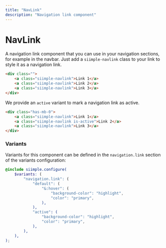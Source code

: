 ```yaml
---
title: "NavLink"
description: "Navigation link component"
--- 
```


# NavLink

A navigation link component that you can use in your navigation sections, for example in the navbar. Just add a `siimple-navlink` class to your link to style it as a navigation link.

```html live=true
<div class="">
    <a class="siimple-navlink">Link 1</a>
    <a class="siimple-navlink">Link 2</a>
    <a class="siimple-navlink">Link 3</a>
</div>
```

We provide an `active` variant to mark a navigation link as active.

```html live=true
<div class="has-mb-0">
    <a class="siimple-navlink">Link 1</a>
    <a class="siimple-navlink is-active">Link 2</a>
    <a class="siimple-navlink">Link 3</a>
</div>
```

### Variants

Variants for this component can be defined in the `navigation.link` section of the variants configuration:

```scss
@include siimple.configure(
    $variants: (
        "navigation.link": (
            "default": (
                "&:hover": (
                    "background-color": "highlight",
                    "color": "primary",
                ),
            ),
            "active": (
                "background-color": "highlight",
                "color": "primary",
            ),
        ),
    ),
);
```
